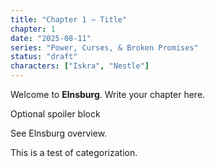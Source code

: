 ```yaml
---
title: "Chapter 1 — Title"
chapter: 1
date: "2025-08-11"
series: "Power, Curses, & Broken Promises"
status: "draft"
characters: ["Iskra", "Nestle"]
---
```

Welcome to **Elnsburg**. Write your chapter here.

<Spoiler>Optional spoiler block</Spoiler>

See <WikiLink slug="elnsburg-overview">Elnsburg overview</WikiLink>.

This is a test of categorization.
